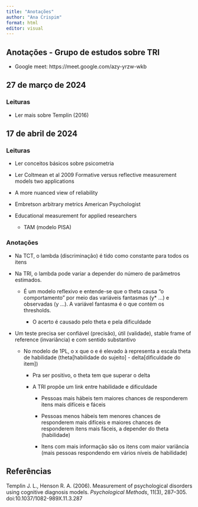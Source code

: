 ```yaml
---
title: "Anotações"
author: "Ana Crispim"
format: html
editor: visual
---
```


## Anotações - Grupo de estudos sobre TRI

-   Google meet: https://meet.google.com/azy-yrzw-wkb

## 27 de março de 2024

### Leituras

-   Ler mais sobre Templin (2016)

## 17 de abril de 2024

### Leituras

-   Ler conceitos básicos sobre psicometria

-   Ler Coltmean et al 2009 Formative versus reflective measurement models two applications

-   A more nuanced view of reliability

-   Embretson arbitrary metrics American Psychologist

-   Educational measurement for applied researchers

    -   TAM (modelo PISA)

### Anotações

-   Na TCT, o lambda (discriminação) é tido como constante para todos os itens

-   Na TRI, o lambda pode variar a depender do número de parâmetros estimados.

    -   É um modelo reflexivo e entende-se que o theta causa "o comportamento" por meio das variáveis fantasmas (y\* ...) e observadas (y ...). A variável fantasma é o que contém os thresholds.

        -   O acerto é causado pelo theta e pela dificuldade

-   Um teste precisa ser confiável (precisão), útil (validade), stable frame of reference (invariância) e com sentido substantivo

    -   No modelo de 1PL, o x que o e é elevado à representa a escala theta de habilidade (theta\[habilidade do sujeito\] - delta\[dificuldade do item\])

        -   Pra ser positivo, o theta tem que superar o delta

        -   A TRI propõe um link entre habilidade e dificuldade

            -   Pessoas mais hábeis tem maiores chances de responderem itens mais difíceis e fáceis

            -   Pessoas menos hábeis tem menores chances de responderem mais difíceis e maiores chances de responderem itens mais fáceis, a depender do theta (habilidade)

            -   Itens com mais informação são os itens com maior variância (mais pessoas respondendo em vários níveis de habilidade)

## Referências

Templin J. L., Henson R. A. (2006). Measurement of psychological disorders using cognitive diagnosis models. *Psychological Methods*, 11(3), 287--305. doi:10.1037/1082-989X.11.3.287
